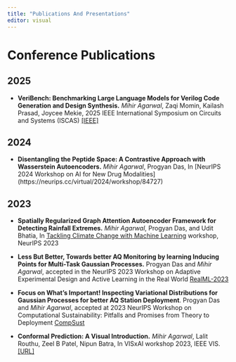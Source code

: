```yaml
---
title: "Publications And Presentations"
editor: visual
---
```


<!-- [*Google Scholar Profile.*](https://scholar.google.com/citations?user=OJFxBWMAAAAJ&hl=en) -->

<!-- ## Conference Publications -->

<!-- *\# Denotes equal contribution.* -->

# Conference Publications

## 2025

* **VeriBench: Benchmarking Large Language Models for Verilog Code Generation and Design Synthesis.** *Mihir Agarwal*, Zaqi Momin, Kailash Prasad, Joycee Mekie, 2025 IEEE International Symposium on Circuits and Systems (ISCAS) [[IEEE]](https://ieeexplore.ieee.org/abstract/document/11044004/)

## 2024

* **Disentangling the Peptide Space: A Contrastive Approach with Wasserstein Autoencoders.** *Mihir Agarwal*, Progyan Das, In [NeurIPS 2024 Workshop on AI for New Drug Modalities] (https://neurips.cc/virtual/2024/workshop/84727)

## 2023

* **Spatially Regularized Graph Attention Autoencoder Framework for Detecting Rainfall Extremes.** *Mihir Agarwal*, Progyan Das, and Udit Bhatia, In [Tackling Climate Change with Machine Learning](https://www.climatechange.ai/events/neurips2023) workshop, NeurIPS 2023 

* **Less But Better, Towards better AQ Monitoring by learning Inducing Points for Multi-Task Gaussian Processes.** Progyan Das and *Mihir Agarwal*, accepted in the NeurIPS 2023 Workshop on Adaptive Experimental Design and Active Learning in the Real World [RealML-2023](https://realworldml.github.io/neurips2023/)

* **Focus on What's Important! Inspecting Variational Distributions for Gaussian Processes for better AQ Station Deployment**. Progyan Das and *Mihir Agarwal*, accepted at 2023 NeurIPS Workshop on Computational Sustainability: Pitfalls and Promises from Theory to Deployment [CompSust](https://www.compsust.net/compsust-2023/)

* **Conformal Prediction: A Visual Introduction.** *Mihir Agarwal*, Lalit Routhu, Zeel B Patel, Nipun Batra, In VISxAI workshop 2023, IEEE VIS. [[URL]](https://conformal-prediction.streamlit.app/)
